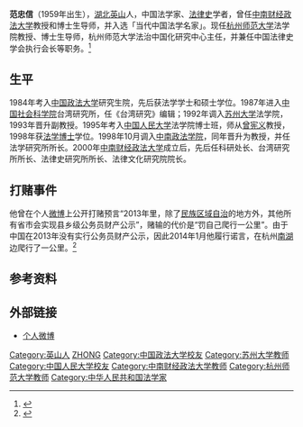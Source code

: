 '''范忠信'''（1959年出生），[[湖北|湖北]][[英山|英山]]人，中国法学家、[[法律史|法律史]]学者，曾任[[中南财经政法大学|中南财经政法大学]]教授和博士生导师，并入选「当代中国法学名家」。现任[[杭州师范大学|杭州师范大学]]法学院教授、博士生导师，杭州师范大学法治中国化研究中心主任，并兼任中国法律史学会执行会长等职务。<ref>{{cite web |url=http://news.hexun.com/2014-01-06/161176777.html |language= |title=教授打赌2013年官员财产公开 赌输后践诺爬行1公里 |publisher=北京青年报 |date=2014年1月6日 |accessdate= }}{{dead link|date=2018年4月 |bot=InternetArchiveBot |fix-attempted=yes }}</ref>

== 生平 ==
1984年考入[[中国政法大学|中国政法大学]]研究生院，先后获法学学士和硕士学位。1987年进入[[中国社会科学院|中国社会科学院]]台湾研究所，任《台湾研究》编辑；1992年调入[[苏州大学|苏州大学]]法学院，1993年晋升副教授。1995年考入[[中国人民大学|中国人民大学]]法学院博士班，师从[[曾宪义|曾宪义]]教授，1998年获[[法学博士|法学博士]]学位。1998年10月调入[[中南政法学院|中南政法学院]]，同年晋升为教授，并任法学研究所所长。2000年[[中南财经政法大学|中南财经政法大学]]成立后，先后任科研处长、台湾研究所所长、法律史研究所所长、法律文化研究院院长。

== 打赌事件 ==
他曾在个人[[微博|微博]]上公开打赌预言“2013年里，除了[[民族区域自治|民族区域自治]]的地方外，其他所有省市会实现县乡级公务员财产公示”，赌输的代价是“罚自己爬行一公里”。由于中国在2013年没有实行公务员财产公示，因此2014年1月他履行诺言，在杭州[[南湖|南湖]]边爬行了一公里。<ref >{{cite web|url=http://news.163.com/14/0106/07/9HT0981000011229.html | language= | title=教授打赌2013年官员财产公开 赌输践诺爬1公里 |publisher= 新华网 |date=2014-01-06 |accessdate= }}</ref>

== 参考资料 ==
{{reflist}}

== 外部链接 ==
*[http://weibo.com/fzx59 个人微博]

{{DEFAULTSORT:FAN范}}
[[Category:英山人|Category:英山人]]
[[Category:范姓|ZHONG]]
[[Category:中国政法大学校友|Category:中国政法大学校友]]
[[Category:苏州大学教师|Category:苏州大学教师]]
[[Category:中国人民大学校友|Category:中国人民大学校友]]
[[Category:中南财经政法大学教师|Category:中南财经政法大学教师]]
[[Category:杭州师范大学教师|Category:杭州师范大学教师]]
[[Category:中华人民共和国法学家|Category:中华人民共和国法学家]]